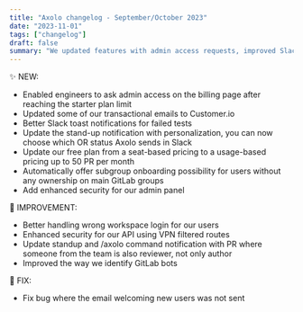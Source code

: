 ```yaml
---
title: "Axolo changelog - September/October 2023"
date: "2023-11-01"
tags: ["changelog"]
draft: false
summary: "We updated features with admin access requests, improved Slack and email notifications, personalized stand-up alerts, usage-based free plan, and subgroup onboarding for GitLab. Security enhancements include VPN-secured API and admin panel. Improvements cover login issues, notification updates, and GitLab bot identification. Fixed a bug related to new user welcome emails."
---
```


✨ NEW:

- Enabled engineers to ask admin access on the billing page after reaching the starter plan limit
- Updated some of our transactional emails to Customer.io
- Better Slack toast notifications for failed tests
- Update the stand-up notification with personalization, you can now choose which OR status Axolo sends in Slack
- Update our free plan from a seat-based pricing to a usage-based pricing up to 50 PR per month
- Automatically offer subgroup onboarding possibility for users without any ownership on main GitLab groups
- Add enhanced security for our admin panel

🔨 IMPROVEMENT:

- Better handling wrong workspace login for our users
- Enhanced security for our API using VPN filtered routes
- Update standup and /axolo command notification with PR where someone from the team is also reviewer, not only author
- Improved the way we identify GitLab bots

🐞 FIX:

- Fix bug where the email welcoming new users was not sent
